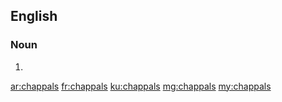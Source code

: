==English==

===Noun===
{{head|en|plural}}

# {{plural of|chappal|lang=en|nocat=1}}

[[ar:chappals]]
[[fr:chappals]]
[[ku:chappals]]
[[mg:chappals]]
[[my:chappals]]